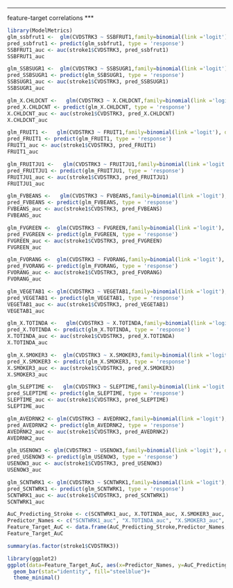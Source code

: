 ***
feature-target correlations
***

```r
library(ModelMetrics)
glm_ssbfrut1 <-  glm(CVDSTRK3 ~ SSBFRUT1,family=binomial(link ='logit'), data=stroke1)
pred_ssbfrut1 <- predict(glm_ssbfrut1, type = 'response')
SSBFRUT1_auc <- auc(stroke1$CVDSTRK3, pred_ssbfrut1)
SSBFRUT1_auc
```

```r
glm_SSBSUGR1 <-  glm(CVDSTRK3 ~ SSBSUGR1,family=binomial(link ='logit'), data=stroke1)
pred_SSBSUGR1 <- predict(glm_SSBSUGR1, type = 'response')
SSBSUGR1_auc <- auc(stroke1$CVDSTRK3, pred_SSBSUGR1)
SSBSUGR1_auc
```

```r
glm_X.CHLDCNT <-   glm(CVDSTRK3 ~ X.CHLDCNT,family=binomial(link ='logit'), data=stroke1)
pred_X.CHLDCNT <- predict(glm_X.CHLDCNT, type = 'response')
X.CHLDCNT_auc <- auc(stroke1$CVDSTRK3, pred_X.CHLDCNT)
X.CHLDCNT_auc
```

```r
glm_FRUIT1 <-   glm(CVDSTRK3 ~ FRUIT1,family=binomial(link ='logit'), data=stroke1)
pred_FRUIT1 <- predict(glm_FRUIT1, type = 'response')
FRUIT1_auc <- auc(stroke1$CVDSTRK3, pred_FRUIT1)
FRUIT1_auc
```

```r
glm_FRUITJU1 <-   glm(CVDSTRK3 ~ FRUITJU1,family=binomial(link ='logit'), data=stroke1)
pred_FRUITJU1 <- predict(glm_FRUITJU1, type = 'response')
FRUITJU1_auc <- auc(stroke1$CVDSTRK3, pred_FRUITJU1)
FRUITJU1_auc
```

```r
glm_FVBEANS <-   glm(CVDSTRK3 ~ FVBEANS,family=binomial(link ='logit'), data=stroke1)
pred_FVBEANS <- predict(glm_FVBEANS, type = 'response')
FVBEANS_auc <- auc(stroke1$CVDSTRK3, pred_FVBEANS)
FVBEANS_auc
```

```r
glm_FVGREEN <-  glm(CVDSTRK3 ~ FVGREEN,family=binomial(link ='logit'), data=stroke1)
pred_FVGREEN <- predict(glm_FVGREEN, type = 'response')
FVGREEN_auc <- auc(stroke1$CVDSTRK3, pred_FVGREEN)
FVGREEN_auc
```

```r
glm_FVORANG <-  glm(CVDSTRK3 ~ FVORANG,family=binomial(link ='logit'), data=stroke1)
pred_FVORANG <- predict(glm_FVORANG, type = 'response')
FVORANG_auc <- auc(stroke1$CVDSTRK3, pred_FVORANG)
FVORANG_auc
```

```r
glm_VEGETAB1 <- glm(CVDSTRK3 ~ VEGETAB1,family=binomial(link ='logit'), data=stroke1)
pred_VEGETAB1 <- predict(glm_VEGETAB1, type = 'response')
VEGETAB1_auc <- auc(stroke1$CVDSTRK3, pred_VEGETAB1)
VEGETAB1_auc
```

```r
glm_X.TOTINDA <-   glm(CVDSTRK3 ~ X.TOTINDA,family=binomial(link ='logit'), data=stroke1)
pred_X.TOTINDA <- predict(glm_X.TOTINDA, type = 'response')
X.TOTINDA_auc <- auc(stroke1$CVDSTRK3, pred_X.TOTINDA)
X.TOTINDA_auc

```

```r
glm_X.SMOKER3 <-  glm(CVDSTRK3 ~ X.SMOKER3,family=binomial(link ='logit'), data=stroke1)
pred_X.SMOKER3 <- predict(glm_X.SMOKER3, type = 'response')
X.SMOKER3_auc <- auc(stroke1$CVDSTRK3, pred_X.SMOKER3)
X.SMOKER3_auc
```

```r
glm_SLEPTIME <-   glm(CVDSTRK3 ~ SLEPTIME,family=binomial(link ='logit'), data=stroke1)
pred_SLEPTIME <- predict(glm_SLEPTIME, type = 'response')
SLEPTIME_auc <- auc(stroke1$CVDSTRK3, pred_SLEPTIME)
SLEPTIME_auc
```

```r
glm_AVEDRNK2 <- glm(CVDSTRK3 ~ AVEDRNK2,family=binomial(link ='logit'), data=stroke1)
pred_AVEDRNK2 <- predict(glm_AVEDRNK2, type = 'response')
AVEDRNK2_auc <- auc(stroke1$CVDSTRK3, pred_AVEDRNK2)
AVEDRNK2_auc
```

```r
glm_USENOW3 <- glm(CVDSTRK3 ~ USENOW3,family=binomial(link ='logit'), data=stroke1)
pred_USENOW3 <- predict(glm_USENOW3, type = 'response')
USENOW3_auc <- auc(stroke1$CVDSTRK3, pred_USENOW3)
USENOW3_auc
```

```r
glm_SCNTWRK1 <- glm(CVDSTRK3 ~ SCNTWRK1,family=binomial(link ='logit'), data=stroke1)
pred_SCNTWRK1 <- predict(glm_SCNTWRK1, type = 'response')
SCNTWRK1_auc <- auc(stroke1$CVDSTRK3, pred_SCNTWRK1)
SCNTWRK1_auc
```

```r
AuC_Predicting_Stroke <- c(SCNTWRK1_auc, X.TOTINDA_auc, X.SMOKER3_auc, X.CHLDCNT_auc, FRUIT1_auc, FRUITJU1_auc, SSBFRUT1_auc, SSBSUGR1_auc, VEGETAB1_auc, FVGREEN_auc, FVORANG_auc, FVBEANS_auc, SLEPTIME_auc, AVEDRNK2_auc, USENOW3_auc)
Predictor_Names <- c("SCNTWRK1_auc", "X.TOTINDA_auc", "X.SMOKER3_auc", "X.CHLDCNT_auc", "FRUIT1_auc", "FRUITJU1_auc", "SSBFRUT1_auc", "SSBSUGR1_auc", "VEGETAB1_auc", "FVGREEN_auc", "FVORANG_auc", "FVBEANS_auc", "SLEPTIME_auc", "AVEDRNK2_auc", "USENOW3_auc")
Feature_Target_AuC <- data.frame(AuC_Predicting_Stroke,Predictor_Names, stringsAsFactors = FALSE)
Feature_Target_AuC
```

```r
summary(as.factor(stroke1$CVDSTRK3))
```

```r
library(ggplot2)
ggplot(data=Feature_Target_AuC, aes(x=Predictor_Names, y=AuC_Predicting_Stroke)) +
  geom_bar(stat="identity", fill="steelblue")+
  theme_minimal()
```